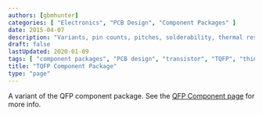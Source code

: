 ```yaml
---
authors: [gbmhunter]
categories: [ "Electronics", "PCB Design", "Component Packages" ]
date: 2015-04-07
description: "Variants, pin counts, pitches, solderability, thermal resistances, dimensions, land patterns, 3D models and more info for the TQFP component package."
draft: false
lastUpdated: 2020-01-09
tags: [ "component packages", "PCB design", "transistor", "TQFP", "thin quad flat pack", QFP ]
title: "TQFP Component Package"
type: "page"
---
```



A variant of the QFP component package. See the [QFP Component page](/pcb-design/component-packages/qfp-component-package) for more info.
